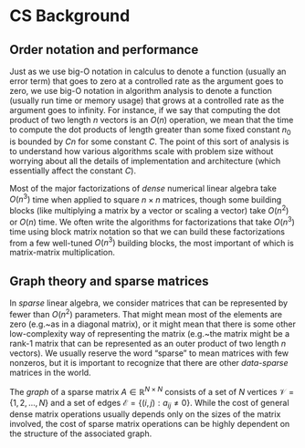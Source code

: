 # CS Background

## Order notation and performance

Just as we use big-O notation in calculus to denote a function (usually an error term) that goes to zero at a controlled rate as the argument goes to zero, we use big-O notation in algorithm analysis to
denote a function (usually run time or memory usage) that grows at a controlled rate as the argument goes to infinity.
For instance, if we say that computing the dot product of two length $n$ vectors is an $O(n)$ operation, we mean that the time to compute the dot products of length greater than some fixed constant $n_0$ is bounded by $C n$ for some constant $C$.
The point of this sort of analysis is to understand how various algorithms scale with problem size without worrying about all the details of implementation and architecture (which essentially affect the constant $C$).

Most of the major factorizations of *dense* numerical linear algebra take $O(n^3)$ time when applied to square $n \times n$ matrices, though some building blocks (like multiplying a matrix by a vector or scaling a vector) take $O(n^2)$ or $O(n)$ time.
We often write the algorithms for factorizations that take $O(n^3)$ time using block matrix notation so that we can build these factorizations from a few well-tuned $O(n^3)$ building blocks, the most important of which is matrix-matrix multiplication.

## Graph theory and sparse matrices

In *sparse* linear algebra, we consider matrices that can be represented by fewer than $O(n^2)$ parameters.
That might mean most of the elements are zero (e.g.~as in a diagonal matrix), or it might mean that there is some other low-complexity way of representing the matrix (e.g.~the matrix might be a rank-1 matrix that can be represented as an outer product of two length $n$ vectors).
We usually reserve the word "sparse" to mean matrices with few nonzeros, but it is important to recognize that there are other *data-sparse* matrices in the world.

The *graph* of a sparse matrix $A \in \mathbb{R}^{N \times N}$ consists of a set of $N$ vertices $\mathcal{V} = \{1, 2, \ldots, N\}$ and a set of edges $\mathcal{E} = \{(i,j) : a_{ij} \neq 0\}$.
While the cost of general dense matrix operations usually depends only on the sizes of the matrix involved, the cost of sparse matrix operations can be highly dependent on the structure of the associated graph.